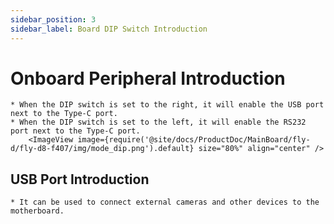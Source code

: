 ```yaml
---
sidebar_position: 3
sidebar_label: Board DIP Switch Introduction
---
```




# Onboard Peripheral Introduction

    * When the DIP switch is set to the right, it will enable the USB port next to the Type-C port.
    * When the DIP switch is set to the left, it will enable the RS232 port next to the Type-C port.
        <ImageView image={require('@site/docs/ProductDoc/MainBoard/fly-d/fly-d8-f407/img/mode_dip.png').default} size="80%" align="center" />

## USB Port Introduction
    
    * It can be used to connect external cameras and other devices to the motherboard.
